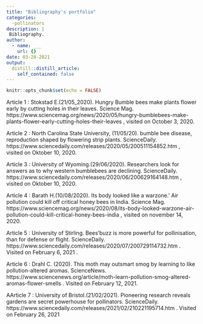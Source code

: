 ```yaml
---
title: "Bibliography's portfolio"
categories:
  -pollinators
description: |
 Bibliography.
author:
  - name: ___
    url: {}
date: 03-28-2021
output:
  distill::distill_article:
    self_contained: false
---
```


```r
knitr::opts_chunk$set(echo = FALSE)
```


Article 1 : Stokstad E.(21/05_2020). Hungry Bumble bees make plants flower early by cutting holes in their leaves. Science Mag. https://www.sciencemag.org/news/2020/05/hungry-bumblebees-make-plants-flower-early-cutting-holes-their-leaves , visited on October 3, 2020.

Article 2 : North Carolina State University, (11/05/20). bumble bee disease, reproduction shaped by flowering strip plants. ScienceDaily. https://www.sciencedaily.com/releases/2020/05/200511154852.htm , visited on Oktober 10, 2020.

Article 3 : University of Wyoming.(29/06/2020). Researchers look for answers as to why western bumblebees are declining. ScienceDaily. https://www.sciencedaily.com/releases/2020/06/200629164148.htm , visited on Oktober 10, 2020.

Article 4 : Barath H.(10/08/2020). Its body looked like a warzone.’ Air pollution could kill off critical honey bees in India. Science Mag. https://www.sciencemag.org/news/2020/08/its-body-looked-warzone-air-pollution-could-kill-critical-honey-bees-india  , visited on november 14, 2020.

Article 5 : University of Stirling. Bees'buzz is more powerful for pollinisation, than for defense or flight. ScienceDaily. https://www.sciencedaily.com/releases/2020/07/200729114732.htm . Visited on February 6, 2021 .

Article 6 : Drahl C. (2020). This moth may outsmart smog by learning to like pollution-altered aromas. ScienceNews. https://www.sciencenews.org/article/moth-learn-pollution-smog-altered-aromas-flower-smells . Visited on  February 12, 2021.

AArticle 7 : University of Bristol.(21/02/2021). Pioneering research reveals gardens are secret powerhouse for pollinators. ScienceDaily. https://www.sciencedaily.com/releases/2021/02/210221195714.htm . Visited on February 26, 2021


